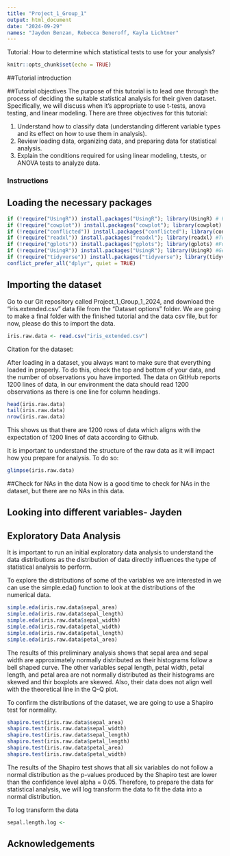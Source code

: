 ```yaml
---
title: "Project_1_Group_1"
output: html_document
date: "2024-09-29"
names: "Jayden Benzan, Rebecca Beneroff, Kayla Lichtner"
---
```

Tutorial: How to determine which statistical tests to use for your analysis?

```r
knitr::opts_chunk$set(echo = TRUE)
```
##Tutorial introduction 


##Tutorial objectives
The purpose of this tutorial is to lead one through the process of deciding the suitable statistical analysis for their given dataset. Specifically, we will discuss when it's appropriate to use t-tests, anova testing, and linear modeling. There are three objectives for this tutorial:

1. Understand how to classify data (understanding different variable types and its effect on how to use them in analysis).
2. Review loading data, organizing data, and preparing data for statistical analysis.
3. Explain the conditions required for using linear modeling, t.tests, or ANOVA tests to analyze data. 


### Instructions

## Loading the necessary packages 

```r
if (!require("UsingR")) install.packages("UsingR"); library(UsingR) # For the simple.eda function
if (!require("cowplot")) install.packages("cowplot"); library(cowplot) # For graphing aesthetics
if (!require("conflicted")) install.packages("conflicted"); library(conflicted) # For conflicts
if (!require("readxl")) install.packages("readxl"); library(readxl) #To read in data
if (!require("gplots")) install.packages("gplots"); library(gplots) #For graphs/plots
if (!require("UsingR")) install.packages("UsingR"); library(UsingR) #Generally good to have!
if (!require("tidyverse")) install.packages("tidyverse"); library(tidyverse) # Always download this!
conflict_prefer_all("dplyr", quiet = TRUE)
```

## Importing the dataset
Go to our Git repository called Project_1_Group_1_2024, and download the "iris.extended.csv" data file from the "Dataset options" folder. We are going to make a final folder with the finished tutorial and the data csv file, but for now, please do this to import the data.
```r
iris.raw.data <- read.csv("iris_extended.csv")
```

Citation for the dataset:

After loading in a dataset, you always want to make sure that everything loaded in properly. To do this, check the top and bottom of your data, and the number of observations you have imported. The data on GitHub reports 1200 lines of data, in our environment the data should read 1200 observations as there is one line for column headings.

```r
head(iris.raw.data)
tail(iris.raw.data)
nrow(iris.raw.data)
```
This shows us that there are 1200 rows of data which aligns with the expectation of 1200 lines of data according to Github.

It is important to understand the structure of the raw data as it will impact how you prepare for analysis. To do so:
```r
glimpse(iris.raw.data)
```

##Check for NAs in the data 
Now is a good time to check for NAs in the dataset, but there are no NAs in this data. 

## Looking into different variables- Jayden 


## Exploratory Data Analysis
It is important to run an initial exploratory data analysis to understand the data distributions as the distribution of data directly influences the type of statistical analysis to perform. 

To explore the distributions of some of the variables we are interested in we can use the simple.eda() function to look at the distributions of the numerical data.

```r
simple.eda(iris.raw.data$sepal_area)
simple.eda(iris.raw.data$sepal_length)
simple.eda(iris.raw.data$sepal_width)
simple.eda(iris.raw.data$petal_width)
simple.eda(iris.raw.data$petal_length)
simple.eda(iris.raw.data$petal_area)
```
The results of this preliminary analysis shows that sepal area and sepal width are approximately normally distributed as their histograms follow a bell shaped curve. The other variables sepal length, petal width, petal length, and petal area are not normally distributed as their histograms are skewed and thir boxplots are skewed. Also, their data does not align well with the theoretical line in the Q-Q plot. 

To confirm the distributions of the dataset, we are going to use a Shapiro test for normality. 
```r
shapiro.test(iris.raw.data$sepal_area)
shapiro.test(iris.raw.data$sepal_width)
shapiro.test(iris.raw.data$sepal_length)
shapiro.test(iris.raw.data$petal_length)
shapiro.test(iris.raw.data$petal_area)
shapiro.test(iris.raw.data$petal_width)
```
The results of the Shapiro test shows that all six variables do not follow a normal distribution as the p-values produced by the Shapiro test are lower than the confidence level alpha = 0.05. Therefore, to prepare the data for statistical analysis, we will log transform the data to fit the data into a normal distribution.

To log transform the data
```r
sepal.length.log <- 
```







## Acknowledgements

